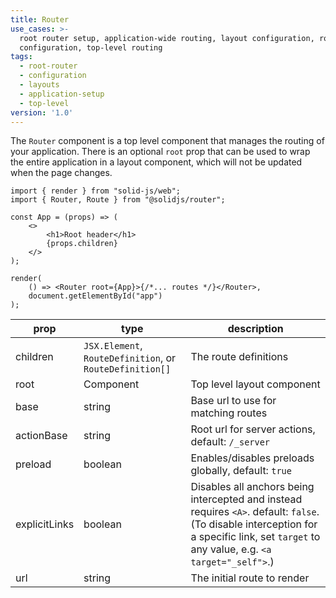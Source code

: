```yaml
---
title: Router
use_cases: >-
  root router setup, application-wide routing, layout configuration, router
  configuration, top-level routing
tags:
  - root-router
  - configuration
  - layouts
  - application-setup
  - top-level
version: '1.0'
---
```


The `Router` component is a top level component that manages the routing of your application.
There is an optional `root` prop that can be used to wrap the entire application in a layout component, which will not be updated when the page changes.

```tsx
import { render } from "solid-js/web";
import { Router, Route } from "@solidjs/router";

const App = (props) => (
	<>
		<h1>Root header</h1>
		{props.children}
	</>
);

render(
	() => <Router root={App}>{/*... routes */}</Router>,
	document.getElementById("app")
);
```

| prop          | type                                                     | description                                                                                                                                                                               |
| ------------- | -------------------------------------------------------- | ----------------------------------------------------------------------------------------------------------------------------------------------------------------------------------------- |
| children      | `JSX.Element`, `RouteDefinition`, or `RouteDefinition[]` | The route definitions                                                                                                                                                                     |
| root          | Component                                                | Top level layout component                                                                                                                                                                |
| base          | string                                                   | Base url to use for matching routes                                                                                                                                                       |
| actionBase    | string                                                   | Root url for server actions, default: `/_server`                                                                                                                                          |
| preload       | boolean                                                  | Enables/disables preloads globally, default: `true`                                                                                                                                       |
| explicitLinks | boolean                                                  | Disables all anchors being intercepted and instead requires `<A>`. default: `false`. (To disable interception for a specific link, set `target` to any value, e.g. `<a target="_self">`.) |
| url           | string                                                   | The initial route to render                                                                                                                                                               |
